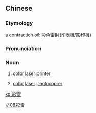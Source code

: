 ==Chinese==
{{zh-forms}}

===Etymology===
a contraction of: [[彩色]][[雷射]]([[印表機]]/[[影印機]])

===Pronunciation===
{{zh-pron
|m=cǎiléi
|cat=n
}}

===Noun===
{{zh-noun}}

# {{lb|zh|Taiwanese Mandarin}} [[color]] [[laser]] [[printer]]
# {{lb|zh|Taiwanese Mandarin}} [[color]] [[laser]] [[photocopier]]

[[Category:zh:Computing|彡08彩雷]]

[[ko:彩雷]]
